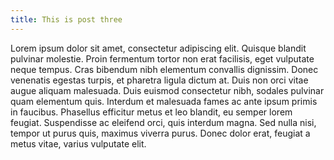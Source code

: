 ```yaml
---
title: This is post three
---
```


Lorem ipsum dolor sit amet, consectetur adipiscing elit. Quisque blandit pulvinar molestie. Proin fermentum tortor non erat facilisis, eget vulputate neque tempus. Cras bibendum nibh elementum convallis dignissim. Donec venenatis egestas turpis, et pharetra ligula dictum at. Duis non orci vitae augue aliquam malesuada. Duis euismod consectetur nibh, sodales pulvinar quam elementum quis. Interdum et malesuada fames ac ante ipsum primis in faucibus. Phasellus efficitur metus et leo blandit, eu semper lorem feugiat. Suspendisse ac eleifend orci, quis interdum magna. Sed nulla nisi, tempor ut purus quis, maximus viverra purus. Donec dolor erat, feugiat a metus vitae, varius vulputate elit.
